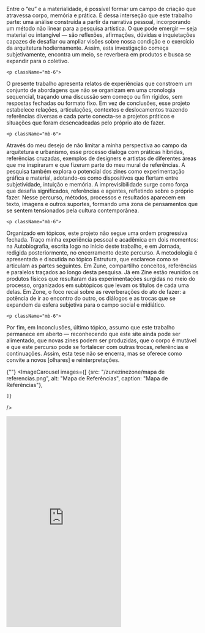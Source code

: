 
<div className="space-y-8">
  <div className="prose prose-lg max-w-none">
    <p className="mb-6">
  Entre o “eu” e a materialidade,  é possível formar um campo de criação que atravessa corpo, memória e prática. É dessa interseção que este trabalho parte: uma análise construída a partir da narrativa pessoal, incorporando um método não linear para a pesquisa artística. O que pode emergir — seja material ou intangível — são reflexões, afirmações, dúvidas e inquietações capazes de desafiar ou ampliar visões sobre nossa condição e o exercício da arquitetura hodiernamente. Assim, esta investigação começa subjetivamente, encontra um meio, se reverbera em produtos e busca se expandir para o coletivo.
</p>

    <p className="mb-6">
O presente trabalho apresenta relatos de experiências que constroem um conjunto de abordagens que não se organizam em uma cronologia sequencial, traçando uma discussão sem começo ou fim rígidos, sem respostas fechadas ou formato fixo. Em vez de conclusões, esse projeto estabelece relações, articulações, contextos e deslocamentos trazendo referências diversas e cada parte conecta-se a projetos práticos e situações que foram desencadeadas pelo próprio ato de fazer.
</p>

    <p className="mb-6">
Através do meu desejo de não limitar a minha perspectiva ao campo da arquitetura e urbanismo, esse processo dialoga com práticas híbridas, referências cruzadas, exemplos de designers e artistas de diferentes áreas que me inspiraram e que fizeram parte do meu mural de referências. A pesquisa também explora o potencial dos zines como experimentação gráfica e material, adotando-os como dispositivos que flertam entre subjetividade, intuição e memória. A imprevisibilidade surge como força que desafia significados, referências e agentes, refletindo sobre o próprio fazer. Nesse percurso, métodos, processos e resultados aparecem em texto, imagens e outros suportes, formando uma zona de pensamentos que se sentem tensionados pela cultura contemporânea.
</p>

    <p className="mb-6">
Organizado em tópicos, este projeto não segue uma ordem progressiva fechada. Traço minha experiência pessoal e acadêmica em dois momentos: na Autobiografia, escrita logo no início deste trabalho, e em Jornada, redigida posteriormente, no encerramento deste percurso. A metodologia é apresentada e discutida no tópico Estrutura, que esclarece como se articulam as partes seguintes. Em Zune, compartilho conceitos, referências e paralelos traçados ao longo desta pesquisa. Já em Zine estão reunidos os produtos físicos que resultaram das experimentações surgidas no meio do processo, organizados em subtópicos que levam os títulos de cada uma delas. Em Zone, o foco recai sobre as reverberações do ato de fazer: a potência de ir ao encontro do outro, os diálogos e as trocas que se expandem da esfera subjetiva para o campo social e midiático.
</p>

    <p className="mb-6">
Por fim, em Inconclusões, último tópico, assumo que este trabalho permanece em aberto — reconhecendo que este site ainda pode ser alimentado, que novas zines podem ser produzidas, que o corpo é mutável e que este percurso pode se fortalecer com outras trocas, referências e continuações. Assim, esta tese não se encerra, mas se oferece como convite a novos [olhares] e reinterpretações.
</p>
  </div>

  {""}
  <ImageCarousel
    images={[
        {src: "/zunezinezone/mapa de referencias.png", alt: "Mapa de Referências", caption: "Mapa de Referências"},
  
    ]}
  />

  <iframe className="w-full" height="550" src="https://www.youtube.com/embed/BycH7Z-yAeU?si=R6Cz7qSJx5hoYMhq" title="YouTube video player" frameborder="0" allow="accelerometer; autoplay; clipboard-write; encrypted-media; gyroscope; picture-in-picture; web-share" referrerpolicy="strict-origin-when-cross-origin" allowfullscreen></iframe>

</div>
